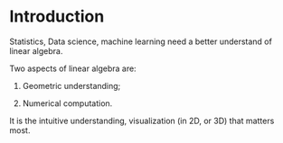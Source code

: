 # Introduction {#intro}

Statistics, Data science, machine learning need a better understand of linear algebra.

Two aspects of linear algebra are: 

1. Geometric understanding; 

2. Numerical computation. 


It is the intuitive understanding, visualization (in 2D, or 3D) that matters most. 
